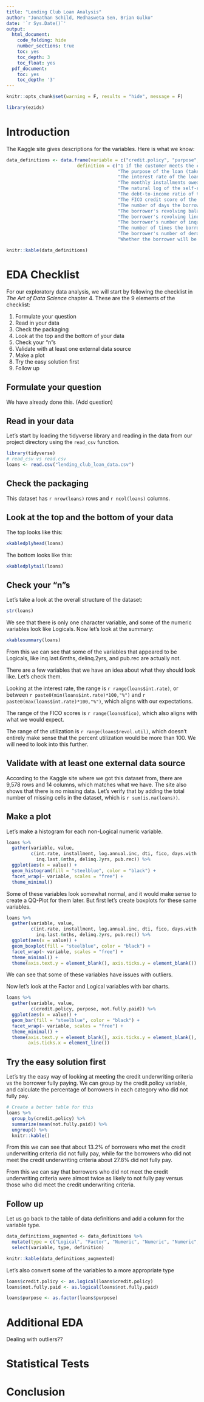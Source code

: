 ```yaml
---
title: "Lending Club Loan Analysis"
author: "Jonathan Schild, Medhasweta Sen, Brian Gulko"
date: '`r Sys.Date()`'
output:
  html_document:
    code_folding: hide
    number_sections: true
    toc: yes
    toc_depth: 3
    toc_float: yes
  pdf_document:
    toc: yes
    toc_depth: '3'
---
```


```r
knitr::opts_chunk$set(warning = F, results = "hide", message = F)
```

```r
library(ezids)
```

# Introduction


The Kaggle site gives descriptions for the variables. Here is what we know:

```r
data_definitions <- data.frame(variable = c("credit.policy", "purpose", "int.rate", "installment", "log.annual.inc", "dti", "fico", "days.with.cr.line", "revol.bal", "revol.util", "inq.last.6mths", "delinq.2yrs", "pub.rec", "not.fully.paid"),
                          definition = c("1 if the customer meets the credit underwriting criteria of LendingClub.com, and 0 otherwise.",
                                         "The purpose of the loan (takes values creditcard, debtconsolidation, educational, majorpurchase, smallbusiness, and all_other).",
                                         "The interest rate of the loan, as a proportion (a rate of 11% would be stored as 0.11). Borrowers judged by LendingClub.com to be more risky are assigned higher interest rates.",
                                         "The monthly installments owed by the borrower if the loan is funded.",
                                         "The natural log of the self-reported annual income of the borrower.",
                                         "The debt-to-income ratio of the borrower (amount of debt divided by annual income).",
                                         "The FICO credit score of the borrower.",
                                         "The number of days the borrower has had a credit line.",
                                         "The borrower's revolving balance (amount unpaid at the end of the credit card billing cycle).",
                                         "The borrower's revolving line utilization rate (the amount of the credit line used relative to total credit available).",
                                         "The borrower's number of inquiries by creditors in the last 6 months.",
                                         "The number of times the borrower had been 30+ days past due on a payment in the past 2 years.",
                                         "The borrower's number of derogatory public records (bankruptcy filings, tax liens, or judgments).",
                                         "Whether the borrower will be fully paid or not."))
```


```r
knitr::kable(data_definitions)
```


# EDA Checklist
For our exploratory data analysis, we will start by following the checklist in *The Art of Data Science* chapter 4. These are the 9 elements of the checklist:


1. Formulate your question
2. Read in your data
3. Check the packaging
4. Look at the top and the bottom of your data
5. Check your “n”s
6. Validate with at least one external data source
7. Make a plot
8. Try the easy solution first
9. Follow up


## Formulate your question
We have already done this. (Add question)

## Read in your data
Let's start by loading the tidyverse library and reading in the data from our project directory using the `read_csv` function.

```r
library(tidyverse)
# read_csv vs read.csv
loans <- read.csv("lending_club_loan_data.csv")
```


## Check the packaging
This dataset has `r nrow(loans)` rows and `r ncol(loans)` columns.


## Look at the top and the bottom of your data
The top looks like this:
```r
xkabledplyhead(loans)
```

The bottom looks like this:
```r
xkabledplytail(loans)
```


## Check your “n”s

Let's take a look at the overall structure of the dataset:
```r
str(loans)
```

We see that there is only one character variable, and some of the numeric variables look like Logicals. Now let's look at the summary:

```r
xkablesummary(loans)
```

From this we can see that some of the variables that appeared to be Logicals, like inq.last.6mths, delinq.2yrs, and pub.rec are actually not.

There are a few variables that we have an idea about what they should look like. Let's check them.

Looking at the interest rate, the range is `r range(loans$int.rate)`, or between `r paste0(min(loans$int.rate)*100,"%")` and `r paste0(max(loans$int.rate)*100,"%")`, which aligns with our expectations.

The range of the FICO scores is `r range(loans$fico)`, which also aligns with what we would expect.

The range of the utilization is `r range(loans$revol.util)`, which doesn't entirely make sense that the percent utilization would be more than 100. We will need to look into this further.

## Validate with at least one external data source

According to the Kaggle site where we got this dataset from, there are 9,578 rows and 14 columns, which matches what we have. The site also shows that there is no missing data. Let's verify that by adding the total number of missing cells in the dataset, which is `r sum(is.na(loans))`.

## Make a plot

Let's make a histogram for each non-Logical numeric variable.
```r
loans %>%
  gather(variable, value,
         c(int.rate, installment, log.annual.inc, dti, fico, days.with.cr.line, revol.bal, revol.util,
           inq.last.6mths, delinq.2yrs, pub.rec)) %>%
  ggplot(aes(x = value)) +
  geom_histogram(fill = "steelblue", color = "black") +
  facet_wrap(~ variable, scales = "free") +
  theme_minimal()
```

Some of these variables look somewhat normal, and it would make sense to create a QQ-Plot for them later. But first let's create boxplots for these same variables.
```r
loans %>%
  gather(variable, value,
         c(int.rate, installment, log.annual.inc, dti, fico, days.with.cr.line, revol.bal, revol.util,
           inq.last.6mths, delinq.2yrs, pub.rec)) %>%
  ggplot(aes(x = value)) +
  geom_boxplot(fill = "steelblue", color = "black") +
  facet_wrap(~ variable, scales = "free") +
  theme_minimal() +
  theme(axis.text.y = element_blank(), axis.ticks.y = element_blank())
```

We can see that some of these variables have issues with outliers.


Now let's look at the Factor and Logical variables with bar charts.
```r
loans %>%
  gather(variable, value,
         c(credit.policy, purpose, not.fully.paid)) %>%
  ggplot(aes(x = value)) +
  geom_bar(fill = "steelblue", color = "black") +
  facet_wrap(~ variable, scales = "free") +
  theme_minimal() +
  theme(axis.text.y = element_blank(), axis.ticks.y = element_blank(), axis.text.x = element_text(angle = 30, hjust = 1, vjust = 1),
        axis.ticks.x = element_line())
```


## Try the easy solution first

Let's try the easy way of looking at meeting the credit underwriting criteria vs the borrower fully paying. We can group by the credit.policy variable, and calculate the percentage of borrowers in each category who did not fully pay.

```r
# Create a better table for this
loans %>%
  group_by(credit.policy) %>%
  summarize(mean(not.fully.paid)) %>%
  ungroup() %>%
  knitr::kable()
```


From this we can see that about 13.2% of borrowers who met the credit underwriting criteria did not fully pay, while for the borrowers who did not meet the credit underwriting criteria about 27.8% did not fully pay.

From this we can say that borrowers who did not meet the credit underwriting criteria were almost twice as likely to not fully pay versus those who did meet the credit underwriting criteria.


## Follow up

Let us go back to the table of data definitions and add a column for the variable type.

```r
data_definitions_augmented <- data_definitions %>%
  mutate(type = c("Logical", "Factor", "Numeric", "Numeric", "Numeric", "Numeric", "Integer", "Numeric", "Integer", "Numeric", "Integer", "Integer", "Integer", "Logical")) %>%
  select(variable, type, definition)
```

```r
knitr::kable(data_definitions_augmented)
```


Let's also convert some of the variables to a more appropriate type
```r
loans$credit.policy <- as.logical(loans$credit.policy)
loans$not.fully.paid <- as.logical(loans$not.fully.paid)

loans$purpose <- as.factor(loans$purpose)
```


# Additional EDA

Dealing with outliers??



# Statistical Tests


# Conclusion








